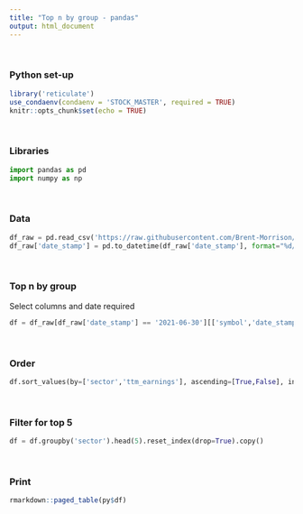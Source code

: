 ```yaml
---
title: "Top n by group - pandas"
output: html_document
---
```

<br>

### Python set-up
```r
library('reticulate')
use_condaenv(condaenv = 'STOCK_MASTER', required = TRUE)
knitr::opts_chunk$set(echo = TRUE)
```
<br>

### Libraries

```python
import pandas as pd
import numpy as np
```
<br>

### Data

```python
df_raw = pd.read_csv('https://raw.githubusercontent.com/Brent-Morrison/Misc_scripts/master/stock_data.csv')
df_raw['date_stamp'] = pd.to_datetime(df_raw['date_stamp'], format="%d/%m/%Y")
```
<br>

### Top n by group

Select columns and date required  
```python
df = df_raw[df_raw['date_stamp'] == '2021-06-30'][['symbol','date_stamp','sector','asset_growth','roa','roe','leverage','ttm_earnings']]
```
<br>

### Order  
```python
df.sort_values(by=['sector','ttm_earnings'], ascending=[True,False], inplace=True)
```
<br>

### Filter for top 5 
```python
df = df.groupby('sector').head(5).reset_index(drop=True).copy()
```
<br>

### Print
```r
rmarkdown::paged_table(py$df)
```